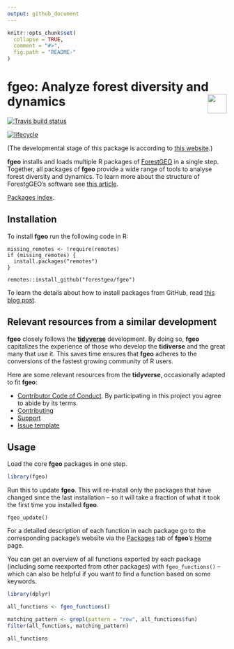```yaml
---
output: github_document 
---
```

<!-- README.md is generated from README.Rmd. Please edit that file -->

```r
knitr::opts_chunk$set(
  collapse = TRUE,
  comment = "#>",
  fig.path = "README-"
)
```

# fgeo: Analyze forest diversity and dynamics <img src="https://i.imgur.com/39pvr4n.png" align="right" height=44 />

[![Travis build status](https://travis-ci.org/forestgeo/fgeo.svg?branch=master)](https://travis-ci.org/forestgeo/fgeo)

[![lifecycle](https://img.shields.io/badge/lifecycle-experimental-orange.svg)](https://www.tidyverse.org/lifecycle/#experimental)

(The developmental stage of this package is according to [this website](https://www.tidyverse.org/lifecycle/).)



__fgeo__ installs and loads multiple R packages of [ForestGEO](http://www.forestgeo.si.edu/) in a single step. Together, all packages of __fgeo__ provide a wide range of tools to analyse forest diversity and dynamics. To learn more about the structure of ForestgGEO's software see [this article](https://goo.gl/c5X6qk).

[Packages index](https://forestgeo.github.io/fgeo/reference/index.html).



## Installation

To install __fgeo__ run the following code in R:

```
missing_remotes <- !require(remotes)
if (missing_remotes) {
  install.packages("remotes")
}

remotes::install_github("forestgeo/fgeo")
```

To learn the details about how to install packages from GitHub, read [this blog post](https://goo.gl/dQKEeg).



## Relevant resources from a similar development

__fgeo__ closely follows the [__tidyverse__](https://www.tidyverse.org) development. By doing so, __fgeo__ capitalizes the experience of those who develop the __tidiverse__ and the great many that use it. This saves time ensures that __fgeo__ adheres to the conversions of the fastest growing community of R users.

Here are some relevant resources from the __tidyverse__, occasionally adapted to fit __fgeo__:

* [Contributor Code of Conduct](https://github.com/forestgeo/fgeo/blob/master/.github/CODE_OF_CONDUCT.md). By participating in this project you agree to abide by its terms.
* [Contributing](https://github.com/forestgeo/fgeo/blob/master/.github/CONTRIBUTING.md)
* [Support](https://github.com/forestgeo/fgeo/blob/master/.github/SUPPORT.md)
* [Issue template](https://github.com/forestgeo/fgeo/blob/master/.github/ISSUE_TEMPLATE.md)

## Usage

Load the core __fgeo__ packages in one step.

```r
library(fgeo)
```

Run this to update __fgeo__. This will re-install only the packages that have changed since the last installation -- so it will take a fraction of what it took the first time you installed __fgeo__.

```
fgeo_update()
```

For a detailed description of each function in each package go to the corresponding package's website via the [Packages](https://forestgeo.github.io/fgeo/reference/index.html) tab of __fgeo__'s [Home](https://forestgeo.github.io/fgeo/index.html) page. 

You can get an overview of all functions exported by each package (including some reexported from other packages) with `fgeo_functions()` -- which can also be helpful if you want to find a function based on some keywords.

```r
library(dplyr)

all_functions <- fgeo_functions()

matching_pattern <- grepl(pattern = "row", all_functions$fun)
filter(all_functions, matching_pattern)
```
```r
all_functions
```

